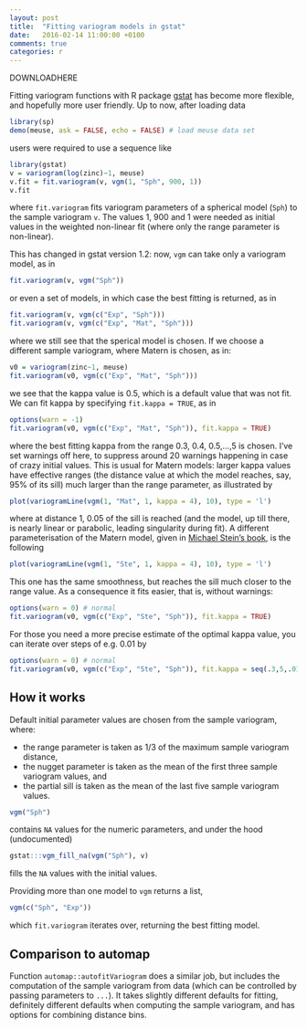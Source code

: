 ```yaml
---
layout: post
title:  "Fitting variogram models in gstat"
date:   2016-02-14 11:00:00 +0100
comments: true
categories: r
---
```

DOWNLOADHERE

Fitting variogram functions with R package
[gstat](https://cran.r-project.org/package=gstat) has become more
flexible, and hopefully more user friendly. Up to now, after loading data
```r
library(sp)
demo(meuse, ask = FALSE, echo = FALSE) # load meuse data set
```
users were required to use a sequence like
```r
library(gstat)
v = variogram(log(zinc)~1, meuse)
v.fit = fit.variogram(v, vgm(1, "Sph", 900, 1))
v.fit
```
where `fit.variogram` fits variogram parameters of a spherical model
(`Sph`) to the sample variogram `v`. The values 1, 900 and 1 were
needed as initial values in the weighted non-linear fit (where only
the range parameter is non-linear).

This has changed in gstat version 1.2: now, `vgm` can take only a
variogram model, as in
```r
fit.variogram(v, vgm("Sph"))
```
or even a set of models, in which case the best fitting is returned, as in
```r
fit.variogram(v, vgm(c("Exp", "Sph")))
fit.variogram(v, vgm(c("Exp", "Mat", "Sph")))
```
where we still see that the sperical model is chosen. If we choose a different
sample variogram, where Matern is chosen, as in:
```r
v0 = variogram(zinc~1, meuse)
fit.variogram(v0, vgm(c("Exp", "Mat", "Sph")))
```
we see that the kappa value is 0.5, which is a default value that was not fit. We can
fit kappa by specifying `fit.kappa = TRUE`, as in
```r
options(warn = -1)
fit.variogram(v0, vgm(c("Exp", "Mat", "Sph")), fit.kappa = TRUE)
```
where the best fitting kappa from the range 0.3, 0.4, 0.5,...,5 is
chosen. I've set warnings off here, to suppress around 20 warnings
happening in case of crazy initial values. This is usual for Matern 
models: larger kappa values have effective ranges (the distance
value at which the model reaches, say, 95% of its sill) much larger than
the range parameter, as illustrated by
```r
plot(variogramLine(vgm(1, "Mat", 1, kappa = 4), 10), type = 'l')
```

where at distance 1, 0.05 of the sill is reached
(and the model, up till there, is nearly linear or
parabolic, leading singularity during fit). A different
parameterisation of the Matern model, given in [Michael Stein's
book](https://www.springer.com/gp/book/9780387986296), is the
following

```r
plot(variogramLine(vgm(1, "Ste", 1, kappa = 4), 10), type = 'l')
```

This one has the same smoothness, but reaches the sill much closer
to the range value. As a consequence it fits easier, that is,
without warnings:

```r
options(warn = 0) # normal
fit.variogram(v0, vgm(c("Exp", "Ste", "Sph")), fit.kappa = TRUE)
```
For those you need a more precise estimate of the optimal kappa value,
you can iterate over steps of e.g. 0.01 by
```r
options(warn = 0) # normal
fit.variogram(v0, vgm(c("Exp", "Ste", "Sph")), fit.kappa = seq(.3,5,.01))
```
## How it works
Default initial parameter values are chosen from the sample variogram, where:

* the range parameter is taken as 1/3 of the maximum sample variogram distance,
* the nugget parameter is taken as the mean of the first three sample variogram values, and
* the partial sill is taken as the mean of the last five sample variogram values.

```r
vgm("Sph")
```
contains `NA` values for the numeric parameters, and 
under the hood (undocumented)
```r
gstat:::vgm_fill_na(vgm("Sph"), v)
```
fills the `NA` values with the initial values.

Providing more than one model to `vgm` returns a list,
```r
vgm(c("Sph", "Exp"))
```
which `fit.variogram` iterates over, returning the best fitting model. 

## Comparison to automap

Function `automap::autofitVariogram` does a similar job, but includes
the computation of the sample variogram from data (which can be
controlled by passing parameters to `...`). It takes slightly
different defaults for fitting, definitely different defaults
when computing the sample variogram, and has options for combining
distance bins.
